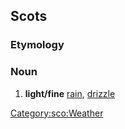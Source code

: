 ==Scots==

===Etymology===
{{rfe|lang=sco}}

===Noun===
{{sco-noun}}

# '''light/fine''' [[rain]], [[drizzle]]

[[Category:sco:Weather]]